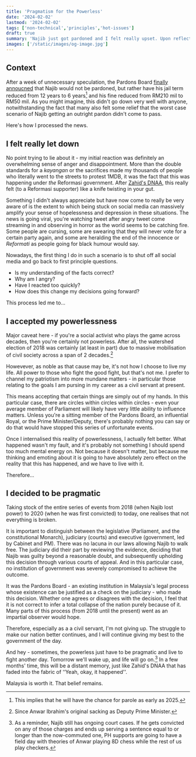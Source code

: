 ```yaml
---
title: 'Pragmatism for the Powerless'
date: '2024-02-02'
lastmod: '2024-02-02'
tags: ['non-technical','principles','hot-issues']
draft: true
summary: 'Najib just got pardoned and I felt really upset. Upon reflection, I decided to give the issue less importance and devote my attention to the battles where I am actually a combatant.'
images: ['/static/images/og-image.jpg']
---
```


## Context

After a week of unnecessary speculation, the Pardons Board [finally annoucned](https://www.channelnewsasia.com/asia/malaysia-former-prime-minister-najib-razak-royal-pardon-jail-term-cut-4094251) that Najib would not be pardoned, but rather have his jail term reduced from 12 years to 6 years[^1] and his fine reduced from RM210 mil to RM50 mil. As you might imagine, this didn't go down very well with anyone, notwithstanding the fact that many also felt some relief that the worst case scenario of Najib getting an outright pardon didn't come to pass.

Here's how I processed the news.

<TOCInline toc={props.toc} exclude="Context" />

## I felt really let down

No point trying to lie about it - my initial reaction was definitely an overwhelming sense of anger and disappointment. More than the double standards for a _kayangan_ or the sacrifices made my thousands of people who literally went to the streets to protest 1MDB, it was the fact that this was happening under _the_ Reformasi government. After [Zahid's DNAA](https://www.malaymail.com/news/malaysia/2023/12/31/malaysias-key-court-cases-in-2023-from-zahids-dnaa-and-syed-saddiqs-conviction-to-vernacular-schools-and-enticing-women/109319), this really felt (to a Reformasi supporter) like a knife twisting in your gut.

Something I didn't always appreciate but have now come to really be very aware of is the extent to which being stuck on social media can massively amplify your sense of hopelessness and depression in these situations. The news is going viral, you're watching tweet after angry tweet come streaming in and observing in horror as the world seems to be catching fire. Some people are cursing, some are swearing that they will never vote for a certain party again, and some are heralding the end of the innocence or _Reformati_ as people going for black humour would say.

Nowadays, the first thing I do in such a scenario is to shut off all social media and go back to first principle questions. 
- Is my understanding of the facts correct?
- Why am I angry?
- Have I reacted too quickly?
- How does this change my decisions going forward?

This process led me to...

## I accepted my powerlessness

Major caveat here - if you're a social activist who plays the game across decades, then you're certainly not powerless. After all, the watershed election of 2018 was certainly (at least in part) due to massive mobilisation of civil society across a span of 2 decades.[^2]

Howevever, as noble as that cause may be, it's not how I choose to live my life. All power to those who fight the good fight, but that's not me. I prefer to channel my patriotism into more mundane matters - in particular those relating to the goals I am pursing in my career as a civil servant at present.

This means accepting that certain things are simply out of my hands. In this particular case, there are circles within circles within circles - even your average member of Parliament will likely have very little ability to influence matters. Unless you're a sitting member of the Pardons Board, an influential Royal, or the Prime Minister/Deputy, there's probably nothing you can say or do that would have stopped this series of unfortunate events.

Once I internalised this reality of powerlessness, I actually felt better. What happened wasn't my fault, and it's probably not something I should spend too much mental energy on. Not because it doesn't matter, but because me thinking and emoting about it is going to have absolutely zero effect on the reality that this has happened, and we have to live with it.

Therefore...

## I decided to be pragmatic

Taking stock of the entire series of events from 2018 (when Najib lost power) to 2020 (when he was first convicted) to today, one realises that not everything is broken. 

It is important to distinguish between the legislative (Parliament, and the constitutional Monarch), judiciary (courts) and executive (government, led by Cabinet and PM). There was no lacuna in our laws allowing Najib to walk free. The judiciary did their part by reviewing the evidence, deciding that Najib was guilty beyond a reasonable doubt, and subsequently upholding this decision through various courts of appeal. And in this particular case, no institution of government was severely compromised to achieve the outcome.

It was the Pardons Board - an existing institution in Malaysia's legal process whose existence can be justified as a check on the judiciary - who made this decision. Whether one agrees or disagrees with the decision, I feel that it is not correct to infer a total collapse of the nation purely because of it. Many parts of this process (from 2018 until the present) went as an impartial observer would hope.

Therefore, especially as a a civil servant, I'm not giving up. The struggle to make our nation better continues, and I will continue giving my best to the government of the day.

And hey - sometimes, the powerless just have to be pragmatic and live to fight another day. Tomorrow we'll wake up, and life will go on.[^3] In a few months' time, this will be a distant memory, just like Zahid's DNAA that has faded into the fabric of ‘‘Yeah, okay, it happened''.

Malaysia is worth it. That belief remains.

[^1]: This implies that he will have the chance for parole as early as 2025.

[^2]: Since Anwar Ibrahim's original sacking as Deputy Prime Minister.

[^3]: As a reminder, Najib still has ongoing court cases. If he gets convicted on any of those charges and ends up serving a sentence equal to or longer than the now-commuted one, PH supports are going to have a field day with theories of Anwar playing 8D chess while the rest of us play checkers.
